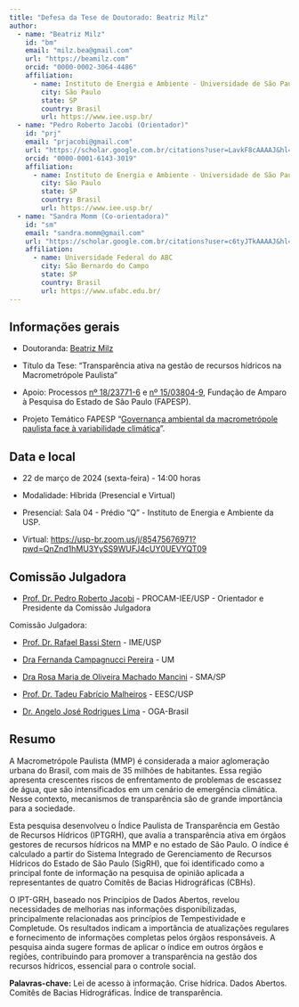 ```yaml
---
title: "Defesa da Tese de Doutorado: Beatriz Milz"
author:
  - name: "Beatriz Milz"
    id: "bm"
    email: "milz.bea@gmail.com"
    url: "https://beamilz.com"
    orcid: "0000-0002-3064-4486"
    affiliation:
      - name: Instituto de Energia e Ambiente - Universidade de São Paulo
        city: São Paulo
        state: SP
        country: Brasil
        url: https://www.iee.usp.br/
  - name: "Pedro Roberto Jacobi (Orientador)"
    id: "prj"
    email: "prjacobi@gmail.com"
    url: "https://scholar.google.com.br/citations?user=LavkF8cAAAAJ&hl=pt-BR"
    orcid: "0000-0001-6143-3019"
    affiliation:
      - name: Instituto de Energia e Ambiente - Universidade de São Paulo
        city: São Paulo
        state: SP
        country: Brasil
        url: https://www.iee.usp.br/
  - name: "Sandra Momm (Co-orientadora)"
    id: "sm"
    email: "sandra.momm@gmail.com"
    url: "https://scholar.google.com.br/citations?user=c6tyJTkAAAAJ&hl=pt-BR"
    affiliation:
      - name: Universidade Federal do ABC
        city: São Bernardo do Campo
        state: SP
        country: Brasil
        url: https://www.ufabc.edu.br/
---
```


## Informações gerais

-   Doutoranda: [Beatriz Milz](http://lattes.cnpq.br/5150665880581477)

-   Título da Tese: "Transparência ativa na gestão de recursos hídricos na Macrometrópole Paulista"

-   Apoio: Processos [nº 18/23771-6](https://bv.fapesp.br/pt/bolsas/185176/transparencia-ativa-na-gestao-de-recursos-hidricos-na-macrometropole-paulista-utilizando-o-metodo-in/) e [nº 15/03804-9](https://bv.fapesp.br/pt/auxilios/97000/governanca-ambiental-da-macrometropole-paulista-face-a-variabilidade-climatica/?q=15/03804-9), Fundação de Amparo à Pesquisa do Estado de São Paulo (FAPESP).

-   Projeto Temático FAPESP "[Governança ambiental da macrometrópole paulista face à variabilidade climática](https://bv.fapesp.br/pt/auxilios/97000/governanca-ambiental-da-macrometropole-paulista-face-a-variabilidade-climatica/?q=15/03804-9)".

## Data e local

-   22 de março de 2024 (sexta-feira) - 14:00 horas

-   Modalidade: Híbrida (Presencial e Virtual)

-   Presencial: Sala 04 - Prédio "Q" - Instituto de Energia e Ambiente da USP.

-   Virtual: <https://usp-br.zoom.us/j/85475676971?pwd=QnZnd1hMU3YySS9WUFJ4cUY0UEVYQT09>

## Comissão Julgadora

-   [Prof. Dr. Pedro Roberto Jacobi](http://lattes.cnpq.br/6799067928413168) - PROCAM-IEE/USP - Orientador e Presidente da Comissão Julgadora

Comissão Julgadora:

-   [Prof. Dr. Rafael Bassi Stern](http://lattes.cnpq.br/7846211197320014) - IME/USP

-   [Dra Fernanda Campagnucci Pereira](http://lattes.cnpq.br/4102081175865187) - UM

-   [Dra Rosa Maria de Oliveira Machado Mancini](http://lattes.cnpq.br/6112881558161278) - SMA/SP

-   [Prof. Dr. Tadeu Fabrício Malheiros](http://lattes.cnpq.br/4422237568128846) - EESC/USP

-   [Dr. Angelo José Rodrigues Lima](http://lattes.cnpq.br/5134353392384168) - OGA-Brasil

## Resumo

A Macrometrópole Paulista (MMP) é considerada a maior aglomeração urbana do Brasil, com mais de 35 milhões de habitantes. Essa região apresenta crescentes riscos de enfrentamento de problemas de escassez de água, que são intensificados em um cenário de emergência climática. Nesse contexto, mecanismos de transparência são de grande importância para a sociedade.

Esta pesquisa desenvolveu o Índice Paulista de Transparência em Gestão de Recursos Hídricos (IPTGRH), que avalia a transparência ativa em órgãos gestores de recursos hídricos na MMP e no estado de São Paulo. O índice é calculado a partir do Sistema Integrado de Gerenciamento de Recursos Hídricos do Estado de São Paulo (SigRH), que foi identificado como a principal fonte de informação na pesquisa de opinião aplicada a representantes de quatro Comitês de Bacias Hidrográficas (CBHs).

O IPT-GRH, baseado nos Princípios de Dados Abertos, revelou necessidades de melhorias nas informações disponibilizadas, principalmente relacionadas aos princípios de Tempestividade e Completude. Os resultados indicam a importância de atualizações regulares e fornecimento de informações completas pelos órgãos responsáveis. A pesquisa ainda sugere formas de aplicar o índice em outros órgãos e regiões, contribuindo para promover a transparência na gestão dos recursos hídricos, essencial para o controle social.

**Palavras-chave:** Lei de acesso à informação. Crise hídrica. Dados Abertos. Comitês de Bacias Hidrográficas. Índice de transparência.
